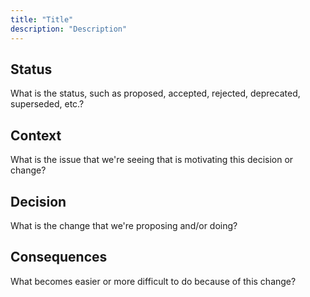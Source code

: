 ```yaml
---
title: "Title"
description: "Description"
---
```


## Status

What is the status, such as proposed, accepted, rejected, deprecated, superseded, etc.?

## Context

What is the issue that we're seeing that is motivating this decision or change?

## Decision

What is the change that we're proposing and/or doing?

## Consequences

What becomes easier or more difficult to do because of this change?